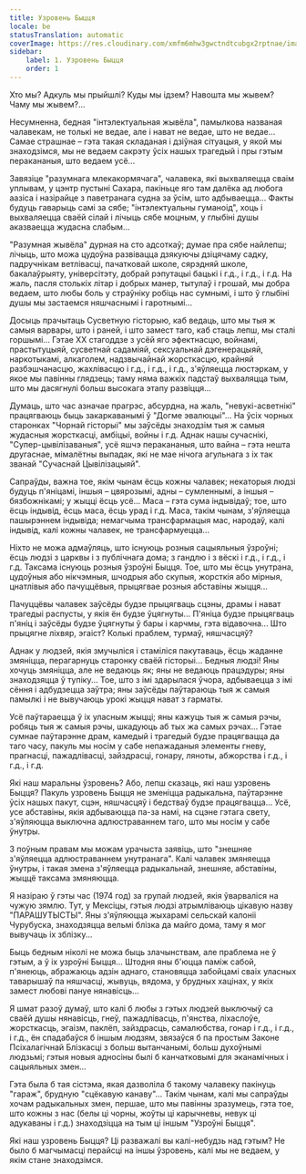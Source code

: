 ```yaml
---
title: Узровень Быцця
locale: be
statusTranslation: automatic
coverImage: https://res.cloudinary.com/xmfm6mhw3gwctndtcubgx2rptnae/image/upload/v1740468922/small_cover_tratado_de_psicologia_revolucionaria_a4c0dca4e0.webp
sidebar:
    label: 1. Узровень Быцця
    order: 1
---
```

Хто мы? Адкуль мы прыйшлі? Куды мы ідзем? Навошта мы жывем? Чаму мы жывем?...

Несумненна, бедная "інтэлектуальная жывёла", памылкова названая чалавекам, не толькі не ведае, але і нават не ведае, што не ведае... Самае страшнае – гэта такая складаная і дзіўная сітуацыя, у якой мы знаходзімся, мы не ведаем сакрэту ўсіх нашых трагедый і пры гэтым перакананыя, што ведаем усё...

Завязіце "разумнага млекакормячага", чалавека, які выхваляецца сваім уплывам, у цэнтр пустыні Сахара, пакіньце яго там далёка ад любога аазіса і назірайце з паветранага судна за ўсім, што адбываецца... Факты будуць гаварыць самі за сябе; "інтэлектуальны гуманоід", хоць і выхваляецца сваёй сілай і лічыць сябе моцным, у глыбіні душы аказваецца жудасна слабым...

"Разумная жывёла" дурная на сто адсоткаў; думае пра сябе найлепш; лічыць, што можа цудоўна развівацца дзякуючы дзіцячаму садку, падручнікам ветлівасці, пачатковай школе, сярэдняй школе, бакалаўрыяту, універсітэту, добрай рэпутацыі бацькі і г.д., і г.д., і г.д. На жаль, пасля столькіх літар і добрых манер, тытулаў і грошай, мы добра ведаем, што любы боль у страўніку робіць нас сумнымі, і што ў глыбіні душы мы застаемся няшчаснымі і гаротнымі...

Досыць прачытаць Сусветную гісторыю, каб ведаць, што мы тыя ж самыя варвары, што і раней, і што замест таго, каб стаць лепш, мы сталі горшымі... Гэтае XX стагоддзе з усёй яго эфектнасцю, войнамі, прастытуцыяй, сусветнай садаміяй, сексуальнай дэгенерацыяй, наркотыкамі, алкаголем, надзвычайнай жорсткасцю, крайняй разбэшчанасцю, жахлівасцю і г.д., і г.д., і г.д., з'яўляецца люстэркам, у якое мы павінны глядзець; таму няма важкіх падстаў выхваляцца тым, што мы дасягнулі больш высокага этапу развіцця...

Думаць, што час азначае прагрэс, абсурдна, на жаль, "невукі-асветнікі" працягваюць быць закаркаванымі ў "Догме эвалюцыі"... На ўсіх чорных старонках "Чорнай гісторыі" мы заўсёды знаходзім тыя ж самыя жудасныя жорсткасці, амбіцыі, войны і г.д. Аднак нашы сучаснікі, "Супер-цывілізаваныя", усё яшчэ перакананыя, што вайна – гэта нешта другаснае, мімалётны выпадак, які не мае нічога агульнага з іх так званай "Сучаснай Цывілізацыяй".

Сапраўды, важна тое, якім чынам ёсць кожны чалавек; некаторыя людзі будуць п'яніцамі, іншыя – цвярозымі, адны – сумленнымі, а іншыя – бязбожнікамі; у жыцці ёсць усё... Маса – гэта сума індывідаў; тое, што ёсць індывід, ёсць маса, ёсць урад і г.д. Маса, такім чынам, з'яўляецца пашырэннем індывіда; немагчыма трансфармацыя мас, народаў, калі індывід, калі кожны чалавек, не трансфармуецца...

Ніхто не можа адмаўляць, што існуюць розныя сацыяльныя ўзроўні; ёсць людзі з царквы і з публічнага дома; з гандлю і з вёскі і г.д., і г.д., і г.д. Таксама існуюць розныя ўзроўні Быцця. Тое, што мы ёсць унутрана, цудоўныя або нікчэмныя, шчодрыя або скупыя, жорсткія або мірныя, цнатлівыя або пачуццёвыя, прыцягвае розныя абставіны жыцця...

Пачуццёвы чалавек заўсёды будзе прыцягваць сцэны, драмы і нават трагедыі распусты, у якія ён будзе ўцягнуты... П'яніца будзе прыцягваць п'яніц і заўсёды будзе ўцягнуты ў бары і карчмы, гэта відавочна... Што прыцягне ліхвяр, эгаіст? Колькі праблем, турмаў, няшчасцяў?

Аднак у людзей, якія змучыліся і стаміліся пакутаваць, ёсць жаданне змяніцца, перагарнуць старонку сваёй гісторыі... Бедныя людзі! Яны хочуць змяніцца, але не ведаюць як; яны не ведаюць працэдуры; яны знаходзяцца ў тупіку... Тое, што з імі здарылася ўчора, адбываецца з імі сёння і адбудзецца заўтра; яны заўсёды паўтараюць тыя ж самыя памылкі і не вывучаюць урокі жыцця нават з гарматы.

Усё паўтараецца ў іх уласным жыцці; яны кажуць тыя ж самыя рэчы, робяць тыя ж самыя рэчы, шкадуюць аб тых жа самых рэчах... Гэтае сумнае паўтарэнне драм, камедый і трагедый будзе працягвацца да таго часу, пакуль мы носім у сабе непажаданыя элементы гневу, прагнасці, пажадлівасці, зайздрасці, гонару, ляноты, абжорства і г.д., і г.д., і г.д.

Які наш маральны ўзровень? Або, лепш сказаць, які наш узровень Быцця? Пакуль узровень Быцця не зменіцца радыкальна, паўтарэнне ўсіх нашых пакут, сцэн, няшчасцяў і бедстваў будзе працягвацца... Усё, усе абставіны, якія адбываюцца па-за намі, на сцэне гэтага свету, з'яўляюцца выключна адлюстраваннем таго, што мы носім у сабе ўнутры.

З поўным правам мы можам урачыста заявіць, што "знешняе з'яўляецца адлюстраваннем унутранага". Калі чалавек змяняецца ўнутры, і такая змена з'яўляецца радыкальнай, знешняе, абставіны, жыццё таксама змяняюцца.

Я назіраю ў гэты час (1974 год) за групай людзей, якія ўварваліся на чужую зямлю. Тут, у Мексіцы, гэтыя людзі атрымліваюць цікавую назву "ПАРАШУТЫСТЫ". Яны з'яўляюцца жыхарамі сельскай калоніі Чурубуска, знаходзяцца вельмі блізка да майго дома, таму я мог вывучаць іх зблізку...

Быць бедным ніколі не можа быць злачынствам, але праблема не ў гэтым, а ў іх узроўні Быцця... Штодня яны б'юцца паміж сабой, п'янеюць, абражаюць адзін аднаго, становяцца забойцамі сваіх уласных таварышаў па няшчасці, жывуць, вядома, у брудных хацінах, у якіх замест любові пануе нянавісць...

Я шмат разоў думаў, што калі б любы з гэтых людзей выключыў са сваёй душы нянавісць, гнеў, пажадлівасць, п'янства, ліхаслоўе, жорсткасць, эгаізм, паклёп, зайздрасць, самалюбства, гонар і г.д., і г.д., і г.д., ён спадабаўся б іншым людзям, звязаўся б па простым Законе Псіхалагічнай Блізкасці з больш вытанчанымі, больш духоўнымі людзьмі; гэтыя новыя адносіны былі б канчатковымі для эканамічных і сацыяльных змен...

Гэта была б тая сістэма, якая дазволіла б такому чалавеку пакінуць "гараж", брудную "сцёкавую канаву"... Такім чынам, калі мы сапраўды хочам радыкальных змен, першае, што мы павінны зразумець, гэта тое, што кожны з нас (белы ці чорны, жоўты ці карычневы, невук ці адукаваны і г.д.) знаходзіцца на тым ці іншым "Узроўні Быцця".

Які наш узровень Быцця? Ці разважалі вы калі-небудзь над гэтым? Не было б магчымасці перайсці на іншы ўзровень, калі мы не ведаем, у якім стане знаходзімся.

